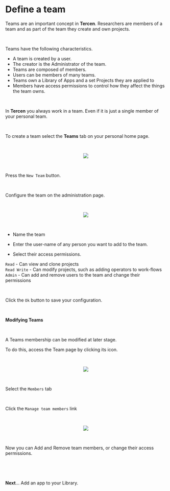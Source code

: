 # Define a team

Teams are an important concept in __Tercen__. Researchers are members of a team and as part of the team they create and own projects. 

\

Teams have the following characteristics. 

* A team is created by a user.
* The creator is the Administrator of the team.
* Teams are composed of members.
* Users can be members of many teams.
* Teams own a Library of Apps and a set Projects they are applied to
* Members have access permissions to control how they affect the things the team owns.

\

In __Tercen__ you always work in a team. Even if it is just a single member of your personal team.

\

To create a team select the __Teams__ tab on your personal home page. 

\

<center><img src="images/Defining_teams_NewTeam.png"></center>

\

Press the `New Team` button.

\

Configure the team on the administration page.

\

<center><img src="images/Defining_teams_DefineTeam.png"></center>

\

* Name the team

* Enter the user-name of any person you want to add to the team.

* Select their access permissions.

`Read`        - Can view and clone projects\
`Read Write`  - Can modify projects, such as adding operators to work-flows\
`Admin`       - Can add and remove users to the team and change their permissions\

\

Click the `Ok` button to save your configuration.

\

__Modifying Teams__

\

A Teams membership can be modified at later stage. 

To do this, access the Team page by clicking its icon.

\

<center><img src="images/Defining_teams_select_team.png"></center>

\

Select the `Members` tab

\

Click the `Manage team members` link

\

<center><img src="images/Defining_teams_modify_select.png"></center>

\

Now you can Add and Remove team members, or change their access permissions.

\

\

__Next__... Add an app to your Library.